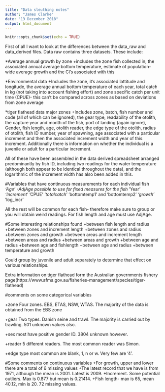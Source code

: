 ```yaml
---
title: "Data sleuthing notes"
author: "James Clarke"
date: "13 December 2018"
output: html_document
---
```


```r
knitr::opts_chunk$set(echo = TRUE)
```

First of all I want to look at the differences between the data_raw and data_derived files.
Data raw contains three datasets. These include:

*Average annual growth by zone
+includes the zone fish collected in, the associated annual average bottom temperature, estimate of population-wide average growth and the CI's associated with this

*Environmental data
+Includes the zone, it's associated lattitude and longitude, the average annual bottom temperature of each year, total catch in kg (not taking into account fishing effort) and zone specific catch per unit time (CPUE)- this can't be compared across zones as based on deviations from zone average

*tiger flathead data major zones
+Includes zone, batch, fish number and code (all of which can be ignored), the gear type, readability of the otolith, the capture year and month of the fish, port of landing (again ignore), Gender, fish length, age, otolith reader, the edge type of the otolith, radius of otolith, fish ID number, year of spawning, age associated with a particular increment and then the associated increment width and year of this increment. Additionally there is information on whether the individual is a juvenile or adult for a particular increment.

All of these have been assembled in the data derived spreadsheet arranged predominantly by fish ID, including two readings for the water temperature (although both appear to be identical throughout the data), and the logarithmic of the increment width has also been added in this.

#Variables that have continuous measurements for each individual fish
*'Age' -AdjAge possible to use for fixed measures for the fish
*'Year'
*'Increment'
*'CPUE'
*'totalcatch'
*'bottomtemp1' and 'bottomtemp2'
*'growth'
*'log_incr'

All the rest will be common for each fish- therefore make sure to group or you will obtain weird readings. For fish length and age must use AdjAge.


#Some interesting relationships found
+between fish length and radius
+between zones and increment length
+between zones and radius
+between zones and growth
+between areas and increment length
+between areas and radius
+between areas and growth
+between age and radius
+between age and fishlength
+between age and radius
+between temperature and growth

Could group by juvenile and adult separately to determine that effect on various relationships.

Extra information on tiger flathead form the Australian governments fishery page(https://www.afma.gov.au/fisheries-management/species/tiger-flathead)

#comments on some categorical variables

+zone
Four zones. EBS, ETAS, NSW, WTAS.
The majority of the data is obtained from the EBS zone

+gear
Two types. Danish seine and trawl.
The majority is carried out by trawling.
501 unknown values also.

+sex
most have positive gender ID. 3804 unknown however.

+reader
5 different readers. The most common reader was Simon.

+edge type
most common are blank, 1, n or w. Very few are '4'.

#Some comments on continuous variables
+For growth, upper and lower there are a total of 6 missing values
+The latest record that we have is from 1971, although the mean is 2001. Latest is 2009.
+Increment. Some potential outliers. Max is 0.877 but mean is 0.21414.
+Fish length- max is 65, mean 40.12, min is 20. 72 missing values.

